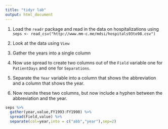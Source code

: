 ```yaml
---
title: "tidyr lab"
output: html_document
---
```


1. Load the `readr` package and read in the data on hospitalizations using
`seps <- read_csv("http://www.mm-c.me/mdsi/hospitals93to98.csv")`

2. Look at the data using `View`

3. Gather the years into a single column

4. Now use spread to create two columns out of the `Field` variable one for `PatientDays` and one for `Separations`. 

5. Separate the `Year` variable into a column that shows the abbreviation and a column that shows the year. 

6. Now reunite these two columns, but now include a hyphen between the abbreviation and the year. 

```r
seps %>%
  gather(year,value,FY1993:FY1998) %>%
  spread(Field,value) %>%
  separate(col=year,into = c("abb","year"),sep=2)
```